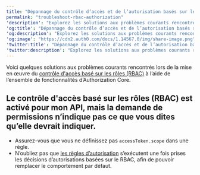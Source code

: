 ---
title: "Dépannage du contrôle d’accès et de l’autorisation basés sur les rôles"
permalink: "troubleshoot-rbac-authorization"
'description': "Explorez les solutions aux problèmes courants rencontrés lors de la mise en œuvre du contrôle d'accès basé sur les rôles (RBAC) à l’aide de l’ensemble de fonctionnalités d’Authorization Core."
'og:title': "Dépannage du contrôle d’accès et de l’autorisation basés sur les rôles"
'og:description': "Explorez les solutions aux problèmes courants rencontrés lors de la mise en œuvre du contrôle d'accès basé sur les rôles (RBAC) à l’aide de l’ensemble de fonctionnalités d’Authorization Core."
'og:image': "https://cdn2.auth0.com/docs/1.14567.0/img/share-image.png"
'twitter:title': "Dépannage du contrôle d’accès et de l’autorisation basés sur les rôles"
'twitter:description': "Explorez les solutions aux problèmes courants rencontrés lors de la mise en œuvre du contrôle d'accès basé sur les rôles (RBAC) à l’aide de l’ensemble de fonctionnalités d’Authorization Core."
---

Voici quelques solutions aux problèmes courants rencontrés lors de la mise en œuvre du [contrôle d'accès basé sur les rôles (RBAC)](/docs/fr-ca/manage-users/access-control/rbac) à l’aide de l’ensemble de fonctionnalités d’Authorization Core.

## Le contrôle d'accès basé sur les rôles (RBAC) est activé pour mon API, mais la demande de permissions n’indique pas ce que vous dites qu’elle devrait indiquer.

* Assurez-vous que vous ne définissez pas `accessToken.scope` dans une règle.
* N’oubliez pas que [les règles d’autorisation](/docs/fr-ca/manage-users/access-control/rules-for-authorization-policies) s’exécutent une fois prises les décisions d’autorisations basées sur le RBAC, afin de pouvoir remplacer le comportement par défaut.